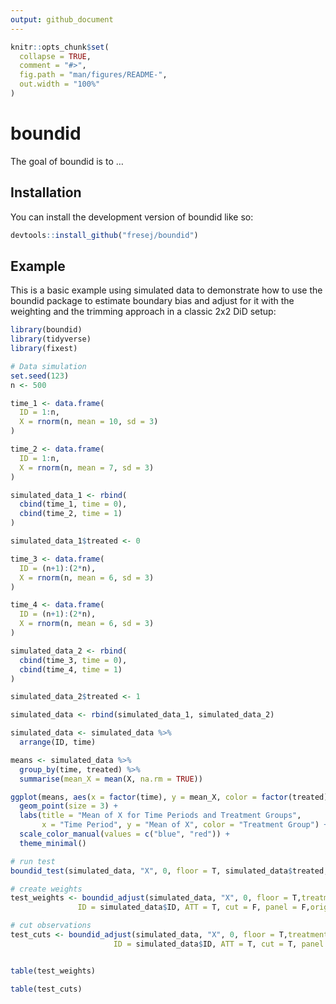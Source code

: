 ```yaml
---
output: github_document
---
```



```r
knitr::opts_chunk$set(
  collapse = TRUE,
  comment = "#>",
  fig.path = "man/figures/README-",
  out.width = "100%"
)
```

# boundid

The goal of boundid is to ...

## Installation

You can install the development version of boundid like so:

``` r
devtools::install_github("fresej/boundid")
```

## Example

This is a basic example using simulated data to demonstrate how to use the boundid package to estimate boundary bias and adjust for it with the weighting and the trimming approach in a classic 2x2 DiD setup:

```r
library(boundid)
library(tidyverse)
library(fixest)

# Data simulation
set.seed(123)
n <- 500

time_1 <- data.frame(
  ID = 1:n,
  X = rnorm(n, mean = 10, sd = 3)
)

time_2 <- data.frame(
  ID = 1:n,
  X = rnorm(n, mean = 7, sd = 3)
)

simulated_data_1 <- rbind(
  cbind(time_1, time = 0),  
  cbind(time_2, time = 1)  
)

simulated_data_1$treated <- 0

time_3 <- data.frame(
  ID = (n+1):(2*n),
  X = rnorm(n, mean = 6, sd = 3)
)

time_4 <- data.frame(
  ID = (n+1):(2*n),
  X = rnorm(n, mean = 6, sd = 3)
)

simulated_data_2 <- rbind(
  cbind(time_3, time = 0), 
  cbind(time_4, time = 1)  
)

simulated_data_2$treated <- 1

simulated_data <- rbind(simulated_data_1, simulated_data_2)

simulated_data <- simulated_data %>% 
  arrange(ID, time)

means <- simulated_data %>%
  group_by(time, treated) %>%
  summarise(mean_X = mean(X, na.rm = TRUE))

ggplot(means, aes(x = factor(time), y = mean_X, color = factor(treated))) +
  geom_point(size = 3) +
  labs(title = "Mean of X for Time Periods and Treatment Groups",
       x = "Time Period", y = "Mean of X", color = "Treatment Group") +
  scale_color_manual(values = c("blue", "red")) +
  theme_minimal()

# run test
boundid_test(simulated_data, "X", 0, floor = T, simulated_data$treated, simulated_data$time, more_info = T, ID = "ID")

# create weights
test_weights <- boundid_adjust(simulated_data, "X", 0, floor = T,treatment = simulated_data$treated, time = simulated_data$time,
               ID = simulated_data$ID, ATT = T, cut = F, panel = F,orig_ID = simulated_data$ID)

# cut observations
test_cuts <- boundid_adjust(simulated_data, "X", 0, floor = T,treatment = simulated_data$treated, time = simulated_data$time,
                       ID = simulated_data$ID, ATT = T, cut = T, panel = F,orig_ID = simulated_data$ID)


table(test_weights)

table(test_cuts)


```




